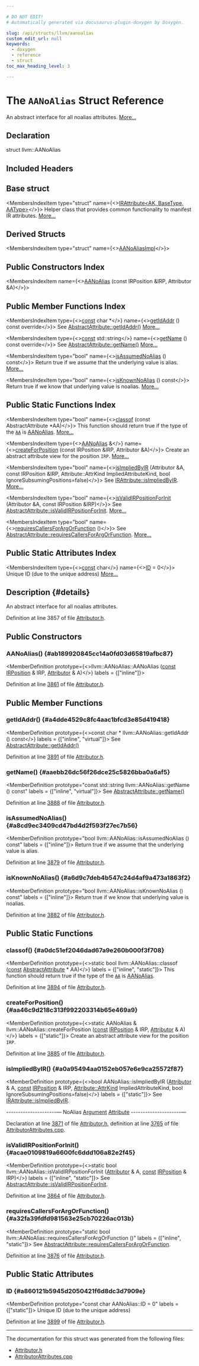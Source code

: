 ```yaml
---

# DO NOT EDIT!
# Automatically generated via docusaurus-plugin-doxygen by Doxygen.

slug: /api/structs/llvm/aanoalias
custom_edit_url: null
keywords:
  - doxygen
  - reference
  - struct
toc_max_heading_level: 3

---
```





# The `AANoAlias` Struct Reference

<DoxygenPage pluginConfig={pluginConfig}>

An abstract interface for all noalias attributes. <a href="#details">More...</a>

## Declaration

<CodeBlock>struct llvm::AANoAlias</CodeBlock>

## Included Headers

<IncludesList>
<IncludesListItem
  filePath="llvm/Transforms/IPO/Attributor.h"
  permalink="/docs/api/files/include/include/llvm/include/llvm/transforms/include/llvm/transforms/ipo/attributor-h"
  isLocal="true" />
</IncludesList>

## Base struct

<MembersIndex>

<MembersIndexItem
  type="struct"
  name={<><a href="/docs/api/structs/llvm/irattribute">IRAttribute&lt;AK, BaseType, AAType&gt;</a></>}>
Helper class that provides common functionality to manifest IR attributes. <a href="/docs/api/structs/llvm/irattribute/#details">More...</a>
</MembersIndexItem>

</MembersIndex>

## Derived Structs

<MembersIndex>

<MembersIndexItem
  type="struct"
  name={<><a href="/docs/api/structs/anonymous-namespace-attributorattributes-cpp-/aanoaliasimpl">AANoAliasImpl</a></>}>
</MembersIndexItem>

</MembersIndex>

## Public Constructors Index

<MembersIndex>

<MembersIndexItem
  name={<><a href="#ab189920845cc14a0fd03d65819afbc87">AANoAlias</a> (const IRPosition &amp;IRP, Attributor &amp;A)</>}>
</MembersIndexItem>

</MembersIndex>

## Public Member Functions Index

<MembersIndex>

<MembersIndexItem
  type={<><a href="/docs/api/files/lib/lib/target/lib/target/aarch64/aarch64promoteconstant-cpp/#a90f8350fecae261c25be85d38b451bff">const</a> char &#42;</>}
  name={<><a href="#a4dde4529c8fc4aac1bfcd3e85d419418">getIdAddr</a> () const override</>}>
See <a href="/docs/api/structs/llvm/abstractattribute/#afb1ae982372c7bd88717c53d8f8e5470">AbstractAttribute::getIdAddr()</a> <a href="#a4dde4529c8fc4aac1bfcd3e85d419418">More...</a>
</MembersIndexItem>

<MembersIndexItem
  type={<><a href="/docs/api/files/lib/lib/target/lib/target/aarch64/aarch64promoteconstant-cpp/#a90f8350fecae261c25be85d38b451bff">const</a> std::string</>}
  name={<><a href="#aaebb26dc56f26dce25c5826bba0a6af5">getName</a> () const override</>}>
See <a href="/docs/api/structs/llvm/abstractattribute/#a7d84d85c6cb8cc16db41d83859096256">AbstractAttribute::getName()</a> <a href="#aaebb26dc56f26dce25c5826bba0a6af5">More...</a>
</MembersIndexItem>

<MembersIndexItem
  type="bool"
  name={<><a href="#a8cd9ec3409cd47bd4d2f593f27ec7b56">isAssumedNoAlias</a> () const</>}>
Return true if we assume that the underlying value is alias. <a href="#a8cd9ec3409cd47bd4d2f593f27ec7b56">More...</a>
</MembersIndexItem>

<MembersIndexItem
  type="bool"
  name={<><a href="#a6d9c7deb4b547c24d4af9a473a1863f2">isKnownNoAlias</a> () const</>}>
Return true if we know that underlying value is noalias. <a href="#a6d9c7deb4b547c24d4af9a473a1863f2">More...</a>
</MembersIndexItem>

</MembersIndex>

## Public Static Functions Index

<MembersIndex>

<MembersIndexItem
  type="bool"
  name={<><a href="#a0dc51ef2046dad67a9e260b000f3f708">classof</a> (const AbstractAttribute &#42;AA)</>}>
This function should return true if the type of the <code><a href="/docs/api/namespaces/llvm/aa">AA</a></code> is <a href="/docs/api/structs/llvm/aanoalias">AANoAlias</a>. <a href="#a0dc51ef2046dad67a9e260b000f3f708">More...</a>
</MembersIndexItem>

<MembersIndexItem
  type={<><a href="/docs/api/structs/llvm/aanoalias">AANoAlias</a> &amp;</>}
  name={<><a href="#aa46c9d218c313f992203314b65e469a9">createForPosition</a> (const IRPosition &amp;IRP, Attributor &amp;A)</>}>
Create an abstract attribute view for the position <code>IRP</code>. <a href="#aa46c9d218c313f992203314b65e469a9">More...</a>
</MembersIndexItem>

<MembersIndexItem
  type="bool"
  name={<><a href="#a0a95494aa0152eb057e6e9ca25572f87">isImpliedByIR</a> (Attributor &amp;A, const IRPosition &amp;IRP, Attribute::AttrKind ImpliedAttributeKind, bool IgnoreSubsumingPositions=false)</>}>
See <a href="/docs/api/structs/llvm/irattribute/#ac283e789a1c5ae7c595bdd1fde85cbaa">IRAttribute::isImpliedByIR</a>. <a href="#a0a95494aa0152eb057e6e9ca25572f87">More...</a>
</MembersIndexItem>

<MembersIndexItem
  type="bool"
  name={<><a href="#acae0109819a6600fc6ddd106a82e2f45">isValidIRPositionForInit</a> (Attributor &amp;A, const IRPosition &amp;IRP)</>}>
See <a href="/docs/api/structs/llvm/abstractattribute/#a0b23d1cedd8202d1b786e1ab43313084">AbstractAttribute::isValidIRPositionForInit</a>. <a href="#acae0109819a6600fc6ddd106a82e2f45">More...</a>
</MembersIndexItem>

<MembersIndexItem
  type="bool"
  name={<><a href="#a32fa39fdfd981563e25cb70226ac013b">requiresCallersForArgOrFunction</a> ()</>}>
See <a href="/docs/api/structs/llvm/abstractattribute/#aeb873d328f3ef9c9f88447c0df0be6c5">AbstractAttribute::requiresCallersForArgOrFunction</a>. <a href="#a32fa39fdfd981563e25cb70226ac013b">More...</a>
</MembersIndexItem>

</MembersIndex>

## Public Static Attributes Index

<MembersIndex>

<MembersIndexItem
  type={<><a href="/docs/api/files/lib/lib/target/lib/target/aarch64/aarch64promoteconstant-cpp/#a90f8350fecae261c25be85d38b451bff">const</a> char</>}
  name={<><a href="#a860121b5945d2050421f6d8dc3d7909e">ID</a> = 0</>}>
Unique ID (due to the unique address) <a href="#a860121b5945d2050421f6d8dc3d7909e">More...</a>
</MembersIndexItem>

</MembersIndex>

## Description {#details}

An abstract interface for all noalias attributes.

Definition at line 3857 of file <a href="/docs/api/files/include/include/llvm/include/llvm/transforms/include/llvm/transforms/ipo/attributor-h">Attributor.h</a>.

<SectionDefinition>

## Public Constructors

### AANoAlias() {#ab189920845cc14a0fd03d65819afbc87}

<MemberDefinition
  prototype={<>llvm::AANoAlias::AANoAlias (<a href="/docs/api/files/lib/lib/target/lib/target/aarch64/aarch64promoteconstant-cpp/#a90f8350fecae261c25be85d38b451bff">const</a> <a href="/docs/api/structs/llvm/irposition">IRPosition</a> &amp; IRP, <a href="/docs/api/structs/llvm/attributor">Attributor</a> &amp; A)</>}
  labels = {["inline"]}>

Definition at line <a href="/docs/api/files/include/include/llvm/include/llvm/transforms/include/llvm/transforms/ipo/attributor-h/#l03861">3861</a> of file <a href="/docs/api/files/include/include/llvm/include/llvm/transforms/include/llvm/transforms/ipo/attributor-h">Attributor.h</a>.
</MemberDefinition>

</SectionDefinition>

<SectionDefinition>

## Public Member Functions

### getIdAddr() {#a4dde4529c8fc4aac1bfcd3e85d419418}

<MemberDefinition
  prototype={<>const char &#42; llvm::AANoAlias::getIdAddr () const</>}
  labels = {["inline", "virtual"]}>
See <a href="/docs/api/structs/llvm/abstractattribute/#afb1ae982372c7bd88717c53d8f8e5470">AbstractAttribute::getIdAddr()</a>

Definition at line <a href="/docs/api/files/include/include/llvm/include/llvm/transforms/include/llvm/transforms/ipo/attributor-h/#l03891">3891</a> of file <a href="/docs/api/files/include/include/llvm/include/llvm/transforms/include/llvm/transforms/ipo/attributor-h">Attributor.h</a>.
</MemberDefinition>

### getName() {#aaebb26dc56f26dce25c5826bba0a6af5}

<MemberDefinition
  prototype="const std::string llvm::AANoAlias::getName () const"
  labels = {["inline", "virtual"]}>
See <a href="/docs/api/structs/llvm/abstractattribute/#a7d84d85c6cb8cc16db41d83859096256">AbstractAttribute::getName()</a>

Definition at line <a href="/docs/api/files/include/include/llvm/include/llvm/transforms/include/llvm/transforms/ipo/attributor-h/#l03888">3888</a> of file <a href="/docs/api/files/include/include/llvm/include/llvm/transforms/include/llvm/transforms/ipo/attributor-h">Attributor.h</a>.
</MemberDefinition>

### isAssumedNoAlias() {#a8cd9ec3409cd47bd4d2f593f27ec7b56}

<MemberDefinition
  prototype="bool llvm::AANoAlias::isAssumedNoAlias () const"
  labels = {["inline"]}>
Return true if we assume that the underlying value is alias.

Definition at line <a href="/docs/api/files/include/include/llvm/include/llvm/transforms/include/llvm/transforms/ipo/attributor-h/#l03879">3879</a> of file <a href="/docs/api/files/include/include/llvm/include/llvm/transforms/include/llvm/transforms/ipo/attributor-h">Attributor.h</a>.
</MemberDefinition>

### isKnownNoAlias() {#a6d9c7deb4b547c24d4af9a473a1863f2}

<MemberDefinition
  prototype="bool llvm::AANoAlias::isKnownNoAlias () const"
  labels = {["inline"]}>
Return true if we know that underlying value is noalias.

Definition at line <a href="/docs/api/files/include/include/llvm/include/llvm/transforms/include/llvm/transforms/ipo/attributor-h/#l03882">3882</a> of file <a href="/docs/api/files/include/include/llvm/include/llvm/transforms/include/llvm/transforms/ipo/attributor-h">Attributor.h</a>.
</MemberDefinition>

</SectionDefinition>

<SectionDefinition>

## Public Static Functions

### classof() {#a0dc51ef2046dad67a9e260b000f3f708}

<MemberDefinition
  prototype={<>static bool llvm::AANoAlias::classof (<a href="/docs/api/files/lib/lib/target/lib/target/aarch64/aarch64promoteconstant-cpp/#a90f8350fecae261c25be85d38b451bff">const</a> <a href="/docs/api/structs/llvm/abstractattribute">AbstractAttribute</a> &#42; AA)</>}
  labels = {["inline", "static"]}>
This function should return true if the type of the <code><a href="/docs/api/namespaces/llvm/aa">AA</a></code> is <a href="/docs/api/structs/llvm/aanoalias">AANoAlias</a>.

Definition at line <a href="/docs/api/files/include/include/llvm/include/llvm/transforms/include/llvm/transforms/ipo/attributor-h/#l03894">3894</a> of file <a href="/docs/api/files/include/include/llvm/include/llvm/transforms/include/llvm/transforms/ipo/attributor-h">Attributor.h</a>.
</MemberDefinition>

### createForPosition() {#aa46c9d218c313f992203314b65e469a9}

<MemberDefinition
  prototype={<>static AANoAlias &amp; llvm::AANoAlias::createForPosition (<a href="/docs/api/files/lib/lib/target/lib/target/aarch64/aarch64promoteconstant-cpp/#a90f8350fecae261c25be85d38b451bff">const</a> <a href="/docs/api/structs/llvm/irposition">IRPosition</a> &amp; IRP, <a href="/docs/api/structs/llvm/attributor">Attributor</a> &amp; A)</>}
  labels = {["static"]}>
Create an abstract attribute view for the position <code>IRP</code>.

Definition at line <a href="/docs/api/files/include/include/llvm/include/llvm/transforms/include/llvm/transforms/ipo/attributor-h/#l03885">3885</a> of file <a href="/docs/api/files/include/include/llvm/include/llvm/transforms/include/llvm/transforms/ipo/attributor-h">Attributor.h</a>.
</MemberDefinition>

### isImpliedByIR() {#a0a95494aa0152eb057e6e9ca25572f87}

<MemberDefinition
  prototype={<>bool AANoAlias::isImpliedByIR (<a href="/docs/api/structs/llvm/attributor">Attributor</a> &amp; A, <a href="/docs/api/files/lib/lib/target/lib/target/aarch64/aarch64promoteconstant-cpp/#a90f8350fecae261c25be85d38b451bff">const</a> <a href="/docs/api/structs/llvm/irposition">IRPosition</a> &amp; IRP, <a href="/docs/api/classes/llvm/attribute/#aab7ee4b8fd1d3e7e4cea87868855e60e">Attribute::AttrKind</a> ImpliedAttributeKind, bool IgnoreSubsumingPositions=false)</>}
  labels = {["static"]}>
See <a href="/docs/api/structs/llvm/irattribute/#ac283e789a1c5ae7c595bdd1fde85cbaa">IRAttribute::isImpliedByIR</a>.

---------------------— NoAlias <a href="/docs/api/classes/llvm/argument">Argument</a> <a href="/docs/api/classes/llvm/attribute">Attribute</a> ---------------------—

Declaration at line <a href="/docs/api/files/include/include/llvm/include/llvm/transforms/include/llvm/transforms/ipo/attributor-h/#l03871">3871</a> of file <a href="/docs/api/files/include/include/llvm/include/llvm/transforms/include/llvm/transforms/ipo/attributor-h">Attributor.h</a>, definition at line <a href="/docs/api/files/lib/lib/transforms/lib/transforms/ipo/attributorattributes-cpp/#l03765">3765</a> of file <a href="/docs/api/files/lib/lib/transforms/lib/transforms/ipo/attributorattributes-cpp">AttributorAttributes.cpp</a>.
</MemberDefinition>

### isValidIRPositionForInit() {#acae0109819a6600fc6ddd106a82e2f45}

<MemberDefinition
  prototype={<>static bool llvm::AANoAlias::isValidIRPositionForInit (<a href="/docs/api/structs/llvm/attributor">Attributor</a> &amp; A, <a href="/docs/api/files/lib/lib/target/lib/target/aarch64/aarch64promoteconstant-cpp/#a90f8350fecae261c25be85d38b451bff">const</a> <a href="/docs/api/structs/llvm/irposition">IRPosition</a> &amp; IRP)</>}
  labels = {["inline", "static"]}>
See <a href="/docs/api/structs/llvm/abstractattribute/#a0b23d1cedd8202d1b786e1ab43313084">AbstractAttribute::isValidIRPositionForInit</a>.

Definition at line <a href="/docs/api/files/include/include/llvm/include/llvm/transforms/include/llvm/transforms/ipo/attributor-h/#l03864">3864</a> of file <a href="/docs/api/files/include/include/llvm/include/llvm/transforms/include/llvm/transforms/ipo/attributor-h">Attributor.h</a>.
</MemberDefinition>

### requiresCallersForArgOrFunction() {#a32fa39fdfd981563e25cb70226ac013b}

<MemberDefinition
  prototype="static bool llvm::AANoAlias::requiresCallersForArgOrFunction ()"
  labels = {["inline", "static"]}>
See <a href="/docs/api/structs/llvm/abstractattribute/#aeb873d328f3ef9c9f88447c0df0be6c5">AbstractAttribute::requiresCallersForArgOrFunction</a>.

Definition at line <a href="/docs/api/files/include/include/llvm/include/llvm/transforms/include/llvm/transforms/ipo/attributor-h/#l03876">3876</a> of file <a href="/docs/api/files/include/include/llvm/include/llvm/transforms/include/llvm/transforms/ipo/attributor-h">Attributor.h</a>.
</MemberDefinition>

</SectionDefinition>

<SectionDefinition>

## Public Static Attributes

### ID {#a860121b5945d2050421f6d8dc3d7909e}

<MemberDefinition
  prototype="const char AANoAlias::ID = 0"
  labels = {["static"]}>
Unique ID (due to the unique address)

Definition at line <a href="/docs/api/files/include/include/llvm/include/llvm/transforms/include/llvm/transforms/ipo/attributor-h/#l03899">3899</a> of file <a href="/docs/api/files/include/include/llvm/include/llvm/transforms/include/llvm/transforms/ipo/attributor-h">Attributor.h</a>.
</MemberDefinition>

</SectionDefinition>

<hr/>

The documentation for this struct was generated from the following files:

<ul>
<li><a href="/docs/api/files/include/include/llvm/include/llvm/transforms/include/llvm/transforms/ipo/attributor-h">Attributor.h</a></li>
<li><a href="/docs/api/files/lib/lib/transforms/lib/transforms/ipo/attributorattributes-cpp">AttributorAttributes.cpp</a></li>
</ul>

</DoxygenPage>
